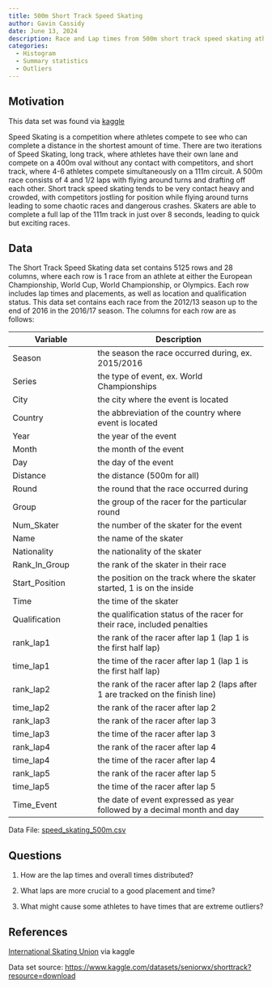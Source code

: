 ```yaml
---
title: 500m Short Track Speed Skating
author: Gavin Cassidy
date: June 13, 2024
description: Race and Lap times from 500m short track speed skating athletes at European Championship, World Cup, World Championship and Olympic events.
categories:
  - Histogram
  - Summary statistics
  - Outliers
---
```


## Motivation

This data set was found via [kaggle](https://www.kaggle.com/datasets/seniorwx/shorttrack?resource=download)

Speed Skating is a competition where athletes compete to see who can complete a distance in the shortest amount of time. There are two iterations of Speed Skating, long track, where athletes have their own lane and compete on a 400m oval without any contact with competitors, and short track, where 4-6 athletes compete simultaneously on a 111m circuit. A 500m race consists of 4 and 1/2 laps with flying around turns and drafting off each other. Short track speed skating tends to be very contact heavy and crowded, with competitors jostling for position while flying around turns leading to some chaotic races and dangerous crashes. Skaters are able to complete a full lap of the 111m track in just over 8 seconds, leading to quick but exciting races.

## Data

The Short Track Speed Skating data set contains 5125 rows and 28 columns, where each row is 1 race from an athlete at either the European Championship, World Cup, World Championship, or Olympics. Each row includes lap times and placements, as well as location and qualification status. This data set contains each race from the 2012/13 season up to the end of 2016 in the 2016/17 season. The columns for each row are as follows:

| Variable       | Description                                                                     |
|------------------------|-----------------------------------------------|
| Season         | the season the race occurred during, ex. 2015/2016                              |
| Series         | the type of event, ex. World Championships                                      |
| City           | the city where the event is located                                             |
| Country        | the abbreviation of the country where event is located                          |
| Year           | the year of the event                                                           |
| Month          | the month of the event                                                          |
| Day            | the day of the event                                                            |
| Distance       | the distance (500m for all)                                                     |
| Round          | the round that the race occurred during                                         |
| Group          | the group of the racer for the particular round                                 |
| Num_Skater     | the number of the skater for the event                                          |
| Name           | the name of the skater                                                          |
| Nationality    | the nationality of the skater                                                   |
| Rank_In_Group  | the rank of the skater in their race                                            |
| Start_Position | the position on the track where the skater started, 1 is on the inside          |
| Time           | the time of the skater                                                          |
| Qualification  | the qualification status of the racer for their race, included penalties        |
| rank_lap1      | the rank of the racer after lap 1 (lap 1 is the first half lap)                 |
| time_lap1      | the time of the racer after lap 1 (lap 1 is the first half lap)                 |
| rank_lap2      | the rank of the racer after lap 2 (laps after 1 are tracked on the finish line) |
| time_lap2      | the rank of the racer after lap 2                                               |
| rank_lap3      | the rank of the racer after lap 3                                               |
| time_lap3      | the time of the racer after lap 3                                               |
| rank_lap4      | the rank of the racer after lap 4                                               |
| time_lap4      | the time of the racer after lap 4                                               |
| rank_lap5      | the rank of the racer after lap 5                                               |
| time_lap5      | the time of the racer after lap 5                                               |
| Time_Event     | the date of event expressed as year followed by a decimal month and day         |

Data File: [speed_skating_500m.csv](../data/speed_skating_500m.csv)

## Questions

1.  How are the lap times and overall times distributed?

2.  What laps are more crucial to a good placement and time?

3.  What might cause some athletes to have times that are extreme outliers?

## References

[International Skating Union](https://isu.org) via kaggle

Data set source: <https://www.kaggle.com/datasets/seniorwx/shorttrack?resource=download>
